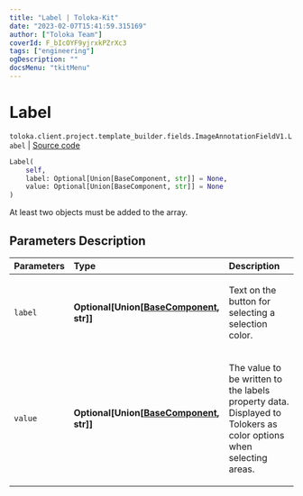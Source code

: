 ```yaml
---
title: "Label | Toloka-Kit"
date: "2023-02-07T15:41:59.315169"
author: ["Toloka Team"]
coverId: F_bIcOYF9yjrxkPZrXc3
tags: ["engineering"]
ogDescription: ""
docsMenu: "tkitMenu"
---
```


# Label
`toloka.client.project.template_builder.fields.ImageAnnotationFieldV1.Label` | [Source code](https://github.com/Toloka/toloka-kit/blob/v1.1.3/src/client/project/template_builder/fields.py#L278)

```python
Label(
    self,
    label: Optional[Union[BaseComponent, str]] = None,
    value: Optional[Union[BaseComponent, str]] = None
)
```

At least two objects must be added to the array.

## Parameters Description

| Parameters | Type | Description |
| :----------| :----| :-----------|
`label`|**Optional\[Union\[[BaseComponent](/docs-new/toloka-kit/reference/toloka.client.project.template_builder.base.BaseComponent), str\]\]**|<p>Text on the button for selecting a selection color.</p>
`value`|**Optional\[Union\[[BaseComponent](/docs-new/toloka-kit/reference/toloka.client.project.template_builder.base.BaseComponent), str\]\]**|<p>The value to be written to the labels property data. Displayed to Tolokers as color options when selecting areas.</p>
